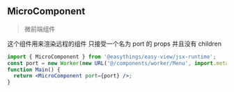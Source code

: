
## MicroComponent

> 微前端组件

这个组件用来渲染远程的组件 只接受一个名为 port 的 props 并且没有 children

```jsx
import { MicroComponent } from '@easythings/easy-view/jsx-runtime';
const port = new Worker(new URL('@/components/worker/Menu', import.meta.url));
function Main() {
  return <MicroComponent port={port} />;
}
```
